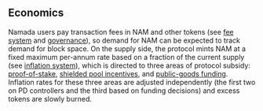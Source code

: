 ## Economics

Namada users pay transaction fees in NAM and other tokens (see [fee system](./economics/fee-system.mdx) and [governance](./base-ledger/governance.mdx)), so demand for NAM can be expected to track demand for block space. On the supply side, the protocol mints NAM at a fixed maximum per-annum rate based on a fraction of the current supply (see [inflation system](./economics/inflation-system.mdx)), which is directed to three areas of protocol subsidy: [proof-of-stake](./economics/proof-of-stake.mdx), [shielded pool incentives](./economics/shielded-pool-incentives.mdx), and [public-goods funding](./economics/public-goods-funding.mdx). Inflation rates for these three areas are adjusted independently (the first two on PD controllers and the third based on funding decisions) and excess tokens are slowly burned.